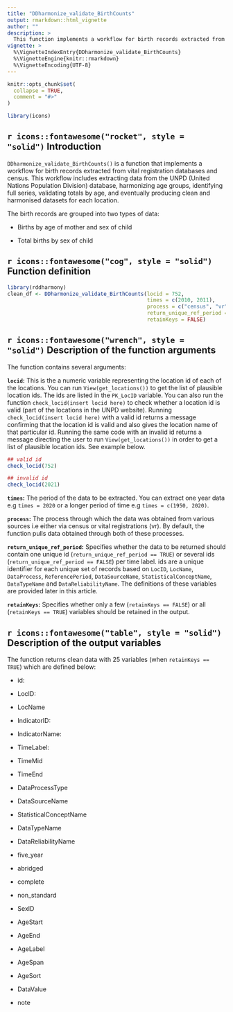 ```yaml
---
title: "DDharmonize_validate_BirthCounts"
output: rmarkdown::html_vignette
author: ""
description: >
  This function implements a workflow for birth records extracted from vital registration databases and census. This workflow includes extracting data from DemoData, harmonizing age groups, identifying full series, validating totals by age, and eventually producing clean and harmonised datasets for each location. 
vignette: >
  %\VignetteIndexEntry{DDharmonize_validate_BirthCounts}
  %\VignetteEngine{knitr::rmarkdown}
  %\VignetteEncoding{UTF-8}
---
```


```r
knitr::opts_chunk$set(
  collapse = TRUE,
  comment = "#>"
)

```

```r
library(icons)
```


## `r icons::fontawesome("rocket", style = "solid")` Introduction

`DDharmonize_validate_BirthCounts()` is a function that implements a workflow for birth records extracted from vital registration databases and census. This workflow includes extracting data from the UNPD (United Nations Population Division) database, harmonizing age groups, identifying full series, validating totals by age, and eventually producing clean and harmonised datasets for each location. 

The birth records are grouped into two types of data:

+ Births by age of mother and sex of child

+ Total births by sex of child

## `r icons::fontawesome("cog", style = "solid")` Function definition

```r
library(rddharmony)
clean_df <- DDharmonize_validate_BirthCounts(locid = 752,
                                             times = c(2010, 2011),
                                             process = c("census", "vr"),
                                             return_unique_ref_period = TRUE,
                                             retainKeys = FALSE)

```


## `r icons::fontawesome("wrench", style = "solid")` Description of the function arguments

The function contains several arguments:

**`locid`:** This is the a numeric variable representing the location id of each of the locations. You can run `View(get_locations())` to get the list of plausible location ids. The ids are listed in the `PK_LocID` variable. 
You can also run the function `check_locid(insert locid here)` to check whether a location id is valid (part of the locations in the UNPD website). Running `check_locid(insert locid here)` with a valid id returns a message confirming that the location id is valid and also gives the location name of that particular id. Running the same code with an invalid id returns a message directing the user to run `View(get_locations())` in order to get a list of plausible location ids. See example below.

```r
## valid id
check_locid(752)

## invalid id
check_locid(2021)
```


**`times`:** The period of the data to be extracted. You can extract one year data e.g `times = 2020` or a longer period of time e.g `times = c(1950, 2020)`.

**`process`:** The process through which the data was obtained from various sources i.e either via census or vital registrations (vr). By default, the function pulls data obtained through both of these processes.

**`return_unique_ref_period`:** Specifies whether the data to be returned should contain one unique id (`return_unique_ref_period == TRUE`) or several ids (`return_unique_ref_period == FALSE`) per time label. ids are a unique identifier for each unique set of records based on `LocID`, `LocName`, `DataProcess`, `ReferencePeriod`, `DataSourceName`, `StatisticalConceptName`, `DataTypeName` and `DataReliabilityName`. The definitions of these variables are provided later in this article.

**`retainKeys`:** Specifies whether only a few (`retainKeys == FALSE`) or all (`retainKeys == TRUE`) variables should be retained in the output.

## `r icons::fontawesome("table", style = "solid")` Description of the output variables

The function returns clean data with 25 variables (when `retainKeys == TRUE`) which are defined below:

+ id:

+ LocID:

+ LocName

+ IndicatorID: 

+ IndicatorName: 

+ TimeLabel: 

+ TimeMid

+ TimeEnd

+ DataProcessType

+ DataSourceName

+ StatisticalConceptName 

+ DataTypeName  

+ DataReliabilityName

+ five_year            

+ abridged      

+ complete      

+ non_standard   

+ SexID         

+ AgeStart       

+ AgeEnd 

+ AgeLabel   

+ AgeSpan 

+ AgeSort 

+ DataValue    

+ note                  


